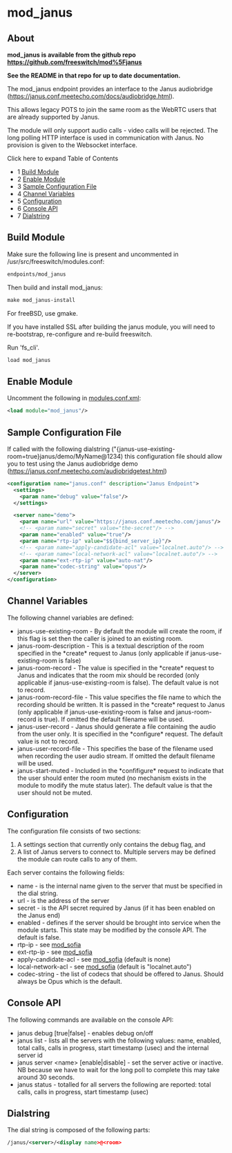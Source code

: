 
# mod_janus 

 

## About

  
**mod\_janus is available from the github repo <https://github.com/freeswitch/mod%5Fjanus>**

**See the README in that repo for up to date documentation.**
  
  
The mod\_janus endpoint provides an interface to the Janus audiobridge (<https://janus.conf.meetecho.com/docs/audiobridge.html>).

This allows legacy POTS to join the same room as the WebRTC users that are already supported by Janus.

The module will only support audio calls - video calls will be rejected. The long polling HTTP interface is used in communication with Janus. No provision is given to the Websocket interface.

Click here to expand Table of Contents

* 1 [Build Module](#build-module)
* 2 [Enable Module](#enable-module)
* 3 [Sample Configuration File](#sample-configuration-file)
* 4 [Channel Variables](#channel-variables)
* 5 [Configuration](#configuration)
* 6 [Console API](#console-api)
* 7 [Dialstring](#dialstring)

## Build Module

Make sure the following line is present and uncommented in /usr/src/freeswitch/modules.conf:

```xml
endpoints/mod_janus
```

Then build and install mod\_janus:

```xml
make mod_janus-install
```

For freeBSD, use gmake. 

If you have installed SSL after building the janus module, you will need to re-bootstrap, re-configure and re-build freeswitch.

Run 'fs\_cli'.

```xml
load mod_janus
```

## Enable Module

Uncomment the following in [modules.conf.xml](index.mdx#about):

```xml
<load module="mod_janus"/>
```

  
## Sample Configuration File

If called with the following dialstring ("{janus-use-existing-room=true}janus/demo/MyName@1234) this configuration file should allow you to test using the Janus audiobridge demo (<https://janus.conf.meetecho.com/audiobridgetest.html>)

  
```xml
<configuration name="janus.conf" description="Janus Endpoint">
  <settings>
    <param name="debug" value="false"/>
  </settings>

  <server name="demo">
    <param name="url" value="https://janus.conf.meetecho.com/janus"/>
    <!-- <param name="secret" value="the-secret"/> -->
    <param name="enabled" value="true"/>
    <param name="rtp-ip" value="$${bind_server_ip}"/>
    <!-- <param name="apply-candidate-acl" value="localnet.auto"/> -->
    <!-- <param name="local-network-acl" value="localnet.auto"/> -->
    <param name="ext-rtp-ip" value="auto-nat"/>
    <param name="codec-string" value="opus"/>
  </server>
</configuration>
```

## Channel Variables

The following channel variables are defined:

* janus-use-existing-room - By default the module will create the room, if this flag is set then the caller is joined to an existing room.
* janus-room-description - This is a textual description of the room specified in the \*create\* request to Janus (only applicable if janus-use-existing-room is false)
* janus-room-record - The value is specified in the \*create\* request to Janus and indicates that the room mix should be recorded (only applicable if janus-use-existing-room is false). The default value is not to record.
* janus-room-record-file - This value specifies the file name to which the recording should be written. It is passed in the \*create\* request to Janus (only applicable if janus-use-existing-room is false and janus-room-record is true). If omitted the default filename will be used.
* janus-user-record - Janus should generate a file containing the audio from the user only. It is specified in the \*configure\* request. The default value is not to record.
* janus-user-record-file - This specifies the base of the filename used when recording the user audio stream. If omitted the default filename will be used.
* janus-start-muted - Included in the \*confifigure\* request to indicate that the user should enter the room muted (no mechanism exists in the module to modify the mute status later). The default value is that the user should not be muted.

  
## Configuration

 The configuration file consists of two sections:

1. A settings section that currently only contains the debug flag, and
2. A list of Janus servers to connect to. Multiple servers may be defined the module can route calls to any of them.

 Each server contains the following fields:

* name - is the internal name given to the server that must be specified in the dial string.
* url - is the address of the server
* secret - is the API secret required by Janus (if it has been enabled on the Janus end)
* enabled - defines if the server should be brought into service when the module starts. This state may be modified by the console API. The default is false.
* rtp-ip - see [mod\_sofia](./mod_sofia_1048707.mdx#about)
* ext-rtp-ip - see [mod\_sofia](./mod_sofia_1048707.mdx#about)
* apply-candidate-acl - see [mod\_sofia](./mod_sofia_1048707.mdx#about) (default is none)
* local-network-acl - see [mod\_sofia](./mod_sofia_1048707.mdx#about) (default is "localnet.auto")
* codec-string - the list of codecs that should be offered to Janus. Should always be Opus which is the default.

## Console API

The following commands are available on the console API:

* janus debug \[true|false\] - enables debug on/off
* janus list - lists all the servers with the following values: name, enabled, total calls, calls in progress, start timestamp (usec) and the internal server id
* janus server &lt;name> \[enable|disable\] - set the server active or inactive. NB because we have to wait for the long poll to complete this may take around 30 seconds.
* janus status - totalled for all servers the following are reported: total calls, calls in progress, start timestamp (usec)

## Dialstring

 The dial string is composed of the following parts:

```xml
/janus/<server>/<display name>@<room>
```
  
  

